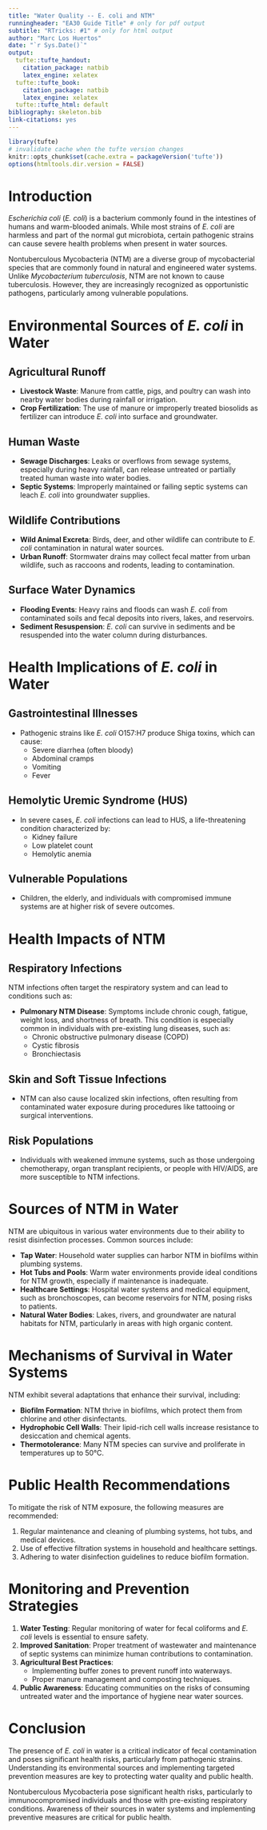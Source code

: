```yaml
---
title: "Water Quality -- E. coli and NTM"
runningheader: "EA30 Guide Title" # only for pdf output
subtitle: "RTricks: #1" # only for html output
author: "Marc Los Huertos"
date: "`r Sys.Date()`"
output:
  tufte::tufte_handout:
    citation_package: natbib
    latex_engine: xelatex
  tufte::tufte_book:
    citation_package: natbib
    latex_engine: xelatex
  tufte::tufte_html: default
bibliography: skeleton.bib
link-citations: yes
---
```


```r
library(tufte)
# invalidate cache when the tufte version changes
knitr::opts_chunk$set(cache.extra = packageVersion('tufte'))
options(htmltools.dir.version = FALSE)
```

# Introduction

*Escherichia coli* (*E. coli*) is a bacterium commonly found in the intestines of humans and warm-blooded animals. While most strains of *E. coli* are harmless and part of the normal gut microbiota, certain pathogenic strains can cause severe health problems when present in water sources.

Nontuberculous Mycobacteria (NTM) are a diverse group of mycobacterial species that are commonly found in natural and engineered water systems. Unlike *Mycobacterium tuberculosis*, NTM are not known to cause tuberculosis. However, they are increasingly recognized as opportunistic pathogens, particularly among vulnerable populations.

# Environmental Sources of *E. coli* in Water

## Agricultural Runoff

- **Livestock Waste**: Manure from cattle, pigs, and poultry can wash into nearby water bodies during rainfall or irrigation.
- **Crop Fertilization**: The use of manure or improperly treated biosolids as fertilizer can introduce *E. coli* into surface and groundwater.

## Human Waste

- **Sewage Discharges**: Leaks or overflows from sewage systems, especially during heavy rainfall, can release untreated or partially treated human waste into water bodies.
- **Septic Systems**: Improperly maintained or failing septic systems can leach *E. coli* into groundwater supplies.

## Wildlife Contributions

- **Wild Animal Excreta**: Birds, deer, and other wildlife can contribute to *E. coli* contamination in natural water sources.
- **Urban Runoff**: Stormwater drains may collect fecal matter from urban wildlife, such as raccoons and rodents, leading to contamination.

## Surface Water Dynamics

- **Flooding Events**: Heavy rains and floods can wash *E. coli* from contaminated soils and fecal deposits into rivers, lakes, and reservoirs.
- **Sediment Resuspension**: *E. coli* can survive in sediments and be resuspended into the water column during disturbances.

# Health Implications of *E. coli* in Water

## Gastrointestinal Illnesses

- Pathogenic strains like *E. coli* O157:H7 produce Shiga toxins, which can cause:
  - Severe diarrhea (often bloody)
  - Abdominal cramps
  - Vomiting
  - Fever

## Hemolytic Uremic Syndrome (HUS)

- In severe cases, *E. coli* infections can lead to HUS, a life-threatening condition characterized by:
  - Kidney failure
  - Low platelet count
  - Hemolytic anemia

## Vulnerable Populations

- Children, the elderly, and individuals with compromised immune systems are at higher risk of severe outcomes.


# Health Impacts of NTM

## Respiratory Infections

NTM infections often target the respiratory system and can lead to conditions such as:

- **Pulmonary NTM Disease**: Symptoms include chronic cough, fatigue, weight loss, and shortness of breath. This condition is especially common in individuals with pre-existing lung diseases, such as:
  - Chronic obstructive pulmonary disease (COPD)
  - Cystic fibrosis
  - Bronchiectasis

## Skin and Soft Tissue Infections

- NTM can also cause localized skin infections, often resulting from contaminated water exposure during procedures like tattooing or surgical interventions.

## Risk Populations

- Individuals with weakened immune systems, such as those undergoing chemotherapy, organ transplant recipients, or people with HIV/AIDS, are more susceptible to NTM infections.

# Sources of NTM in Water

NTM are ubiquitous in various water environments due to their ability to resist disinfection processes. Common sources include:

- **Tap Water**: Household water supplies can harbor NTM in biofilms within plumbing systems.
- **Hot Tubs and Pools**: Warm water environments provide ideal conditions for NTM growth, especially if maintenance is inadequate.
- **Healthcare Settings**: Hospital water systems and medical equipment, such as bronchoscopes, can become reservoirs for NTM, posing risks to patients.
- **Natural Water Bodies**: Lakes, rivers, and groundwater are natural habitats for NTM, particularly in areas with high organic content.

# Mechanisms of Survival in Water Systems

NTM exhibit several adaptations that enhance their survival, including:

- **Biofilm Formation**: NTM thrive in biofilms, which protect them from chlorine and other disinfectants.
- **Hydrophobic Cell Walls**: Their lipid-rich cell walls increase resistance to desiccation and chemical agents.
- **Thermotolerance**: Many NTM species can survive and proliferate in temperatures up to 50°C.

# Public Health Recommendations

To mitigate the risk of NTM exposure, the following measures are recommended:

1. Regular maintenance and cleaning of plumbing systems, hot tubs, and medical devices.
2. Use of effective filtration systems in household and healthcare settings.
3. Adhering to water disinfection guidelines to reduce biofilm formation.

# Monitoring and Prevention Strategies

1. **Water Testing**: Regular monitoring of water for fecal coliforms and *E. coli* levels is essential to ensure safety.
2. **Improved Sanitation**: Proper treatment of wastewater and maintenance of septic systems can minimize human contributions to contamination.
3. **Agricultural Best Practices**:
   - Implementing buffer zones to prevent runoff into waterways.
   - Proper manure management and composting techniques.
4. **Public Awareness**: Educating communities on the risks of consuming untreated water and the importance of hygiene near water sources.

# Conclusion

The presence of *E. coli* in water is a critical indicator of fecal contamination and poses significant health risks, particularly from pathogenic strains. Understanding its environmental sources and implementing targeted prevention measures are key to protecting water quality and public health.

Nontuberculous Mycobacteria pose significant health risks, particularly to immunocompromised individuals and those with pre-existing respiratory conditions. Awareness of their sources in water systems and implementing preventive measures are critical for public health.
